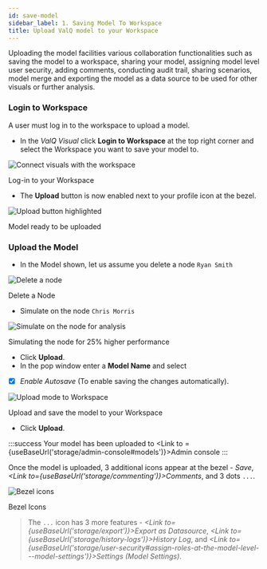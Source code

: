 ```yaml
---
id: save-model
sidebar_label: 1. Saving Model To Workspace
title: Upload ValQ model to your Workspace
---
```



Uploading the model facilities various collaboration functionalities such as saving the model to a workspace, sharing your model, assigning model level user security, adding comments, conducting audit trail, sharing scenarios, model merge and exporting the model as a data source to be used for other visuals or further analysis.

### Login to Workspace

A user must log in to the workspace to upload a model.
* In the *ValQ Visual* click **Login to Workspace** at the top right corner and select the Workspace you want to save your model to.

<div class="center">
  <Zoom>
    <img alt="Connect visuals with the workspace" src={useBaseUrl("/doc-images/storage/visual-login-to-workspace.png")} />
  </Zoom>
  <p>Log-in to your Workspace</p>
</div>

* The **Upload** button is now enabled next to your profile icon at the bezel.

<div class="center">
  <Zoom>
    <img alt="Upload button highlighted" src={useBaseUrl("/doc-images/storage/upload-button.png")} />
  </Zoom>
  <p>Model ready to be uploaded</p>
</div>

### Upload the Model

* In the Model shown, let us assume you delete a node `Ryan Smith`

<div class="center">
  <Zoom>
    <img alt="Delete a node" src={useBaseUrl("/doc-images/storage/delete-node.png")} />
  </Zoom>
  <p>Delete a Node</p>
</div>

* Simulate on the node `Chris Morris`

<div class="center">
  <Zoom>
    <img alt="Simulate on the node for analysis" src={useBaseUrl("/doc-images/storage/simulate-node.png")} />
  </Zoom>
  <p>Simulating the node for 25% higher performance</p>
</div>

* Click **Upload**.
* In the pop window enter a **Model Name** and select
- [x] *Enable Autosave* (To enable saving the changes automatically).

<div class="center">
  <Zoom>
    <img alt="Upload mode to Workspace" src={useBaseUrl("/doc-images/storage/upload-model.png")} />
  </Zoom>
  <p>Upload and save the model to your Workspace</p>
</div>

* Click **Upload**.

:::success
Your model has been uploaded to <Link to ={useBaseUrl('storage/admin-console#models')}>Admin console</Link>
:::

Once the model is uploaded, 3 additional icons appear at the bezel - *Save*, *<Link to={useBaseUrl('storage/commenting')}>Comments</Link>*, and 3 dots `...`.

<div style={{ textAlign: "center" }}>
  <Zoom>
    <img alt="Bezel icons" src={useBaseUrl("/doc-images/bezel-icons.png")} />
  </Zoom>
  <p>Bezel Icons</p>
</div>

> The `...` icon has 3 more features - *<Link to={useBaseUrl('storage/export')}>Export as Datasource</Link>*, *<Link to={useBaseUrl('storage/history-logs')}>History Log</Link>*, and *<Link to={useBaseUrl('storage/user-security#assign-roles-at-the-model-level---model-settings')}>Settings (Model Settings)</Link>*.
